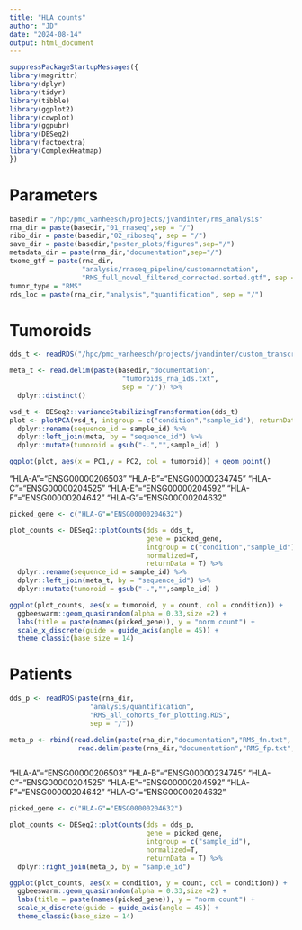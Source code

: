 ```yaml
---
title: "HLA counts"
author: "JD"
date: "2024-08-14"
output: html_document
---
```


```r
suppressPackageStartupMessages({
library(magrittr)
library(dplyr)
library(tidyr)
library(tibble)
library(ggplot2)
library(cowplot)
library(ggpubr)
library(DESeq2)
library(factoextra)
library(ComplexHeatmap)
})
```

# Parameters

```r

basedir = "/hpc/pmc_vanheesch/projects/jvandinter/rms_analysis"
rna_dir = paste(basedir,"01_rnaseq",sep = "/")
ribo_dir = paste(basedir,"02_riboseq", sep = "/")
save_dir = paste(basedir,"poster_plots/figures",sep="/")
metadata_dir = paste(rna_dir,"documentation",sep="/")
txome_gtf = paste(rna_dir,
                  "analysis/rnaseq_pipeline/customannotation",
                  "RMS_full_novel_filtered_corrected.sorted.gtf", sep = "/")
tumor_type = "RMS"
rds_loc = paste(rna_dir,"analysis","quantification", sep = "/")

```

# Tumoroids

```r

dds_t <- readRDS("/hpc/pmc_vanheesch/projects/jvandinter/custom_transcriptomes/20221020_JD_quant_tumor_cohorts/analysis/RMS/results/RMS_DESEQ_tumoroid_subtype.RDS")

meta_t <- read.delim(paste(basedir,"documentation",
                            "tumoroids_rna_ids.txt",
                            sep = "/")) %>%
  dplyr::distinct()

vsd_t <- DESeq2::varianceStabilizingTransformation(dds_t)
plot <- plotPCA(vsd_t, intgroup = c("condition","sample_id"), returnData = T) %>%
  dplyr::rename(sequence_id = sample_id) %>%
  dplyr::left_join(meta, by = "sequence_id") %>%
  dplyr::mutate(tumoroid = gsub("-.","",sample_id) )

ggplot(plot, aes(x = PC1,y = PC2, col = tumoroid)) + geom_point()

```

"HLA-A"="ENSG00000206503"
"HLA-B"="ENSG00000234745"
"HLA-C"="ENSG00000204525"
"HLA-E"="ENSG00000204592"
"HLA-F"="ENSG00000204642"
"HLA-G"="ENSG00000204632"

```r

picked_gene <- c("HLA-G"="ENSG00000204632")

plot_counts <- DESeq2::plotCounts(dds = dds_t,
                                  gene = picked_gene,
                                  intgroup = c("condition","sample_id"),
                                  normalized=T,
                                  returnData = T) %>%
  dplyr::rename(sequence_id = sample_id) %>%
  dplyr::left_join(meta_t, by = "sequence_id") %>%
  dplyr::mutate(tumoroid = gsub("-.","",sample_id) )

ggplot(plot_counts, aes(x = tumoroid, y = count, col = condition)) +
  ggbeeswarm::geom_quasirandom(alpha = 0.33,size =2) +
  labs(title = paste(names(picked_gene)), y = "norm count") +
  scale_x_discrete(guide = guide_axis(angle = 45)) +
  theme_classic(base_size = 14)

```

# Patients

```r

dds_p <- readRDS(paste(rna_dir,
                    "analysis/quantification",
                    "RMS_all_cohorts_for_plotting.RDS",
                    sep = "/"))

meta_p <- rbind(read.delim(paste(rna_dir,"documentation","RMS_fn.txt", sep = "/"), sep = ";"),
                 read.delim(paste(rna_dir,"documentation","RMS_fp.txt", sep = "/"), sep = ";"))



```

"HLA-A"="ENSG00000206503"
"HLA-B"="ENSG00000234745"
"HLA-C"="ENSG00000204525"
"HLA-E"="ENSG00000204592"
"HLA-F"="ENSG00000204642"
"HLA-G"="ENSG00000204632"

```r

picked_gene <- c("HLA-G"="ENSG00000204632")

plot_counts <- DESeq2::plotCounts(dds = dds_p,
                                  gene = picked_gene,
                                  intgroup = c("sample_id"),
                                  normalized=T,
                                  returnData = T) %>%
  dplyr::right_join(meta_p, by = "sample_id")

ggplot(plot_counts, aes(x = condition, y = count, col = condition)) +
  ggbeeswarm::geom_quasirandom(alpha = 0.33,size =2) +
  labs(title = paste(names(picked_gene)), y = "norm count") +
  scale_x_discrete(guide = guide_axis(angle = 45)) +
  theme_classic(base_size = 14)

```